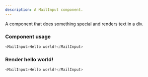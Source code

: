 ```yaml
---
description: A MailInput component.
---
```



A component that does something special and renders text in a div.

### Component usage
```js
<MailInput>Hello world!</MailInput>
```

### Render hello world!

```js live
<MailInput>Hello world!</MailInput>
```
